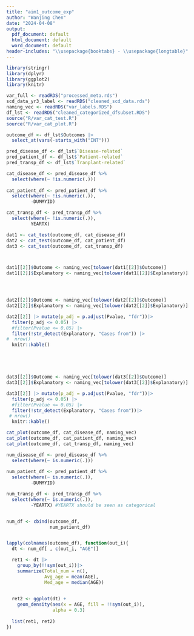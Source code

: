 ```yaml
---
title: "aim1_outcome_exp"
author: "Wanjing Chen"
date: "2024-04-08"
output:
  pdf_document: default
  html_document: default
  word_document: default
header-includes: "\\usepackage{booktabs} - \\usepackage{longtable}"
---
```


```r
library(stringr)
library(dplyr)
library(ggplot2)
library(knitr)
```


```r
var_full <- readRDS("processed_meta.rds")
scd_data_yr3_label <- readRDS("cleaned_scd_data.rds")
naming_vec <- readRDS("var_labels.RDS")
df_lst <- readRDS("cleaned_categorized_dfsubset.RDS")
source("R/var_cat_test.R")
source("R/var_cat_plot.R")
```

```r
outcome_df <- df_lst$Outcomes |>
  select_at(vars(-starts_with("INT")))

pred_disease_df <- df_lst$`Disease-related`
pred_patient_df <- df_lst$`Patient-related`
pred_transp_df <- df_lst$`Tranplant-related`
```


```r
cat_disease_df <- pred_disease_df %>%
  select(where(~ !is.numeric(.)))
  
cat_patient_df <- pred_patient_df %>%
  select(where(~ !is.numeric(.)), 
         -DUMMYID)

cat_transp_df <- pred_transp_df %>%
  select(where(~ !is.numeric(.)),
         YEARTX)

```



```r
dat1 <- cat_test(outcome_df, cat_disease_df)
dat2 <- cat_test(outcome_df, cat_patient_df)
dat3 <- cat_test(outcome_df, cat_transp_df)



dat1[[2]]$Outcome <- naming_vec[tolower(dat1[[2]]$Outcome)]
dat1[[2]]$Explanatory <- naming_vec[tolower(dat1[[2]]$Explanatory)]




dat2[[2]]$Outcome <- naming_vec[tolower(dat2[[2]]$Outcome)]
dat2[[2]]$Explanatory <- naming_vec[tolower(dat2[[2]]$Explanatory)]

dat2[[2]] |> mutate(p_adj = p.adjust(Pvalue, "fdr"))|>
  filter(p_adj <= 0.05) |>
  #filter(Pvalue <= 0.05) |>
  filter(!str_detect(Explanatory, "Cases from")) |>
#  nrow()
  knitr::kable()





dat3[[2]]$Outcome <- naming_vec[tolower(dat3[[2]]$Outcome)]
dat3[[2]]$Explanatory <- naming_vec[tolower(dat3[[2]]$Explanatory)]

dat3[[2]] |> mutate(p_adj = p.adjust(Pvalue, "fdr"))|>
  filter(p_adj <= 0.05) |>
  #filter(Pvalue <= 0.05) |>
  filter(!str_detect(Explanatory, "Cases from"))|>
 # nrow()
  knitr::kable() 

```


```r
cat_plot(outcome_df, cat_disease_df, naming_vec)
cat_plot(outcome_df, cat_patient_df, naming_vec)
cat_plot(outcome_df, cat_transp_df, naming_vec)

```




```r
num_disease_df <- pred_disease_df %>%
  select(where(~ is.numeric(.)))
  
num_patient_df <- pred_patient_df %>%
  select(where(~ is.numeric(.)), 
         -DUMMYID)

num_transp_df <- pred_transp_df %>%
  select(where(~ is.numeric(.)), 
         -YEARTX) #YEARTX should be seen as categorical


num_df <- cbind(outcome_df, 
                num_patient_df)


lapply(colnames(outcome_df), function(out_i){
  dt <- num_df[ , c(out_i, "AGE")]

  ret1 <- dt |>
    group_by(!!sym(out_i))|>
    summarize(Total_num = n(),
              Avg_age = mean(AGE), 
              Med_age = median(AGE))

  
  ret2 <- ggplot(dt) + 
    geom_density(aes(x = AGE, fill = !!sym(out_i)), 
                 alpha = 0.3) 
  
  list(ret1, ret2)
})

```